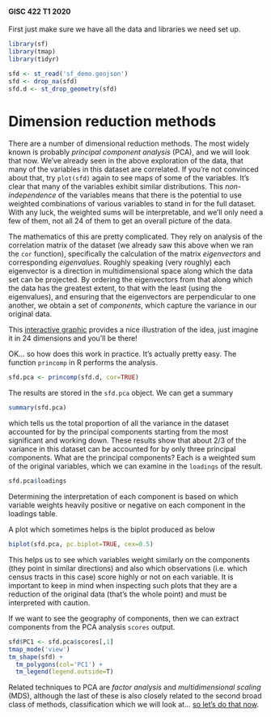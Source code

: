 #### GISC 422 T1 2020
First just make sure we have all the data and libraries we need set up.
```r
library(sf)
library(tmap)
library(tidyr)

sfd <- st_read('sf_demo.geojson')
sfd <- drop_na(sfd)
sfd.d <- st_drop_geometry(sfd)
```
# Dimension reduction methods
There are a number of dimensional reduction methods. The most widely known is probably *principal component analysis* (PCA), and we will look that now. We've already seen in the above exploration of the data, that many of the variables in this dataset are correlated. If you're not convinced about that, try `plot(sfd)` again to see maps of some of the variables. It's clear that many of the variables exhibit similar distributions. This *non-independence* of the variables means that there is the potential to use weighted combinations of various variables to stand in for the full dataset. With any luck, the weighted sums will be interpretable, and we'll only need a few of them, not all 24 of them to get an overall picture of the data.

The mathematics of this are pretty complicated. They rely on analysis of the correlation matrix of the dataset (we already saw this above when we ran the `cor` function), specifically the calculation of the matrix *eigenvectors* and corresponding *eigenvalues*. Roughly speaking (very roughly) each eigenvector is a direction in multidimensional space along which the data set can be projected. By ordering the eigenvectors from that along which the data has the greatest extent, to that with the least (using the eigenvalues), and ensuring that the eigenvectors are perpendicular to one another, we obtain a set of *components*, which capture the variance in our original data.

This [interactive graphic](https://www.joyofdata.de/public/pca-3d/) provides a nice illustration of the idea, just imagine it in 24 dimensions and you'll be there!

OK... so how does this work in practice. It's actually pretty easy. The function `princomp` in R performs the analysis.
```r
sfd.pca <- princomp(sfd.d, cor=TRUE)
```

The results are stored in the `sfd.pca` object. We can get a summary
```r
summary(sfd.pca)
```

which tells us the total proportion of all the variance in the dataset accounted for by the principal components starting from the most significant and working down. These results show that about 2/3 of the variance in this dataset can be accounted for by only three principal components. What are the principal components? Each is a weighted sum of the original variables, which we can examine in the `loadings` of the result.
```r
sfd.pca$loadings
```

Determining the interpretation of each component is based on which variable weights heavily positive or negative on each component in the loadings table.

A plot which sometimes helps is the biplot produced as below
```r
biplot(sfd.pca, pc.biplot=TRUE, cex=0.5)
```

This helps us to see which variables weight similarly on the components (they point in similar directions) and also which observations (i.e. which census tracts in this case) score highly or not on each variable. It is important to keep in mind when inspecting such plots that they are a reduction of the original data (that's the whole point) and must be interpreted with caution.

If we want to see the geography of components, then we can extract components from the PCA analysis `scores` output.
```r
sfd$PC1 <- sfd.pca$scores[,1]
tmap_mode('view')
tm_shape(sfd) +
  tm_polygons(col='PC1') +
  tm_legend(legend.outside=T)
```

Related techniques to PCA are *factor analysis* and *multidimensional scaling* (MDS), although the last of these is also closely related to the second broad class of methods, classification which we will look at... [so let's do that now](04-classification-and-clustering.md).
